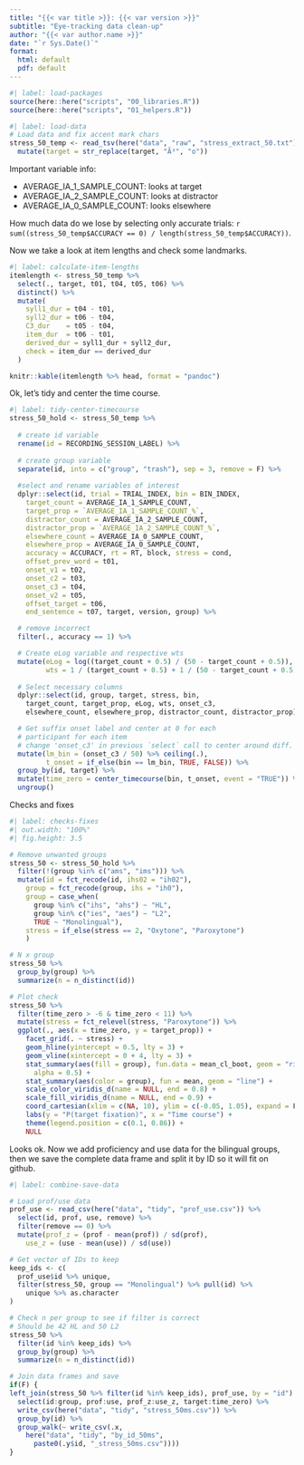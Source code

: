 ```yaml
---
title: "{{< var title >}}: {{< var version >}}"
subtitle: "Eye-tracking data clean-up"
author: "{{< var author.name >}}"
date: "`r Sys.Date()`"
format:
  html: default
  pdf: default
---
```


```r
#| label: load-packages
source(here::here("scripts", "00_libraries.R"))
source(here::here("scripts", "01_helpers.R"))
```

```r
#| label: load-data
# Load data and fix accent mark chars
stress_50_temp <- read_tsv(here("data", "raw", "stress_extract_50.txt")) %>% 
  mutate(target = str_replace(target, "Ã³", "o"))
```

Important variable info: 

- AVERAGE_IA_1_SAMPLE_COUNT: looks at target
- AVERAGE_IA_2_SAMPLE_COUNT: looks at distractor
- AVERAGE_IA_0_SAMPLE_COUNT: looks elsewhere

How much data do we lose by selecting only accurate trials: `r sum((stress_50_temp$ACCURACY == 0) / length(stress_50_temp$ACCURACY))`.


Now we take a look at item lengths and check some landmarks. 

```r
#| label: calculate-item-lengths
itemlength <- stress_50_temp %>%
  select(., target, t01, t04, t05, t06) %>%
  distinct() %>% 
  mutate(
    syll1_dur = t04 - t01, 
    syll2_dur = t06 - t04, 
    C3_dur    = t05 - t04, 
    item_dur  = t06 - t01, 
    derived_dur = syll1_dur + syll2_dur, 
    check = item_dur == derived_dur
  )

knitr::kable(itemlength %>% head, format = "pandoc")
```


Ok, let's tidy and center the time course.

```r
#| label: tidy-center-timecourse
stress_50_hold <- stress_50_temp %>%
  
  # create id variable
  rename(id = RECORDING_SESSION_LABEL) %>% 
  
  # create group variable
  separate(id, into = c("group", "trash"), sep = 3, remove = F) %>%
  
  #select and rename variables of interest
  dplyr::select(id, trial = TRIAL_INDEX, bin = BIN_INDEX,
    target_count = AVERAGE_IA_1_SAMPLE_COUNT, 
    target_prop = `AVERAGE_IA_1_SAMPLE_COUNT_%`,
    distractor_count = AVERAGE_IA_2_SAMPLE_COUNT, 
    distractor_prop = `AVERAGE_IA_2_SAMPLE_COUNT_%`, 
    elsewhere_count = AVERAGE_IA_0_SAMPLE_COUNT, 
    elsewhere_prop = AVERAGE_IA_0_SAMPLE_COUNT, 
    accuracy = ACCURACY, rt = RT, block, stress = cond, 
    offset_prev_word = t01, 
    onset_v1 = t02, 
    onset_c2 = t03, 
    onset_c3 = t04, 
    onset_v2 = t05, 
    offset_target = t06, 
    end_sentence = t07, target, version, group) %>%

  # remove incorrect
  filter(., accuracy == 1) %>%

  # Create eLog variable and respective wts
  mutate(eLog = log((target_count + 0.5) / (50 - target_count + 0.5)),
         wts = 1 / (target_count + 0.5) + 1 / (50 - target_count + 0.5)) %>%
    
  # Select necessary columns
  dplyr::select(id, group, target, stress, bin,
    target_count, target_prop, eLog, wts, onset_c3, 
    elsewhere_count, elsewhere_prop, distractor_count, distractor_prop) %>% 

  # Get suffix onset label and center at 0 for each
  # participant for each item
  # change 'onset_c3' in previous `select` call to center around diff. landmark
  mutate(lm_bin = (onset_c3 / 50) %>% ceiling(.),
         t_onset = if_else(bin == lm_bin, TRUE, FALSE)) %>% 
  group_by(id, target) %>%
  mutate(time_zero = center_timecourse(bin, t_onset, event = "TRUE")) %>% 
  ungroup()
```



Checks and fixes

```r
#| label: checks-fixes
#| out.width: "100%"
#| fig.height: 3.5

# Remove unwanted groups
stress_50 <- stress_50_hold %>% 
  filter(!(group %in% c("ams", "ims"))) %>% 
  mutate(id = fct_recode(id, ihs02 = "ih02"), 
    group = fct_recode(group, ihs = "ih0"), 
    group = case_when(
      group %in% c("ihs", "ahs") ~ "HL", 
      group %in% c("ies", "aes") ~ "L2", 
      TRUE ~ "Monolingual"), 
    stress = if_else(stress == 2, "Oxytone", "Paroxytone")
    ) 

# N x group
stress_50 %>% 
  group_by(group) %>% 
  summarize(n = n_distinct(id))

# Plot check
stress_50 %>% 
  filter(time_zero > -6 & time_zero < 11) %>% 
  mutate(stress = fct_relevel(stress, "Paroxytone")) %>% 
  ggplot(., aes(x = time_zero, y = target_prop)) + 
    facet_grid(. ~ stress) + 
    geom_hline(yintercept = 0.5, lty = 3) + 
    geom_vline(xintercept = 0 + 4, lty = 3) + 
    stat_summary(aes(fill = group), fun.data = mean_cl_boot, geom = "ribbon", 
      alpha = 0.5) + 
    stat_summary(aes(color = group), fun = mean, geom = "line") + 
    scale_color_viridis_d(name = NULL, end = 0.8) + 
    scale_fill_viridis_d(name = NULL, end = 0.9) + 
    coord_cartesian(xlim = c(NA, 10), ylim = c(-0.05, 1.05), expand = F) + 
    labs(y = "P(target fixation)", x = "Time course") + 
    theme(legend.position = c(0.1, 0.86)) + 
    NULL

```

Looks ok. 
Now we add proficiency and use data for the bilingual groups, then we save the complete data frame and split it by ID so it will fit on github.

```r
#| label: combine-save-data

# Load prof/use data
prof_use <- read_csv(here("data", "tidy", "prof_use.csv")) %>% 
  select(id, prof, use, remove) %>% 
  filter(remove == 0) %>% 
  mutate(prof_z = (prof - mean(prof)) / sd(prof), 
    use_z = (use - mean(use)) / sd(use))

# Get vector of IDs to keep
keep_ids <- c(
  prof_use$id %>% unique, 
  filter(stress_50, group == "Monolingual") %>% pull(id) %>% 
    unique %>% as.character
)

# Check n per group to see if filter is correct
# Should be 42 HL and 50 L2
stress_50 %>% 
  filter(id %in% keep_ids) %>% 
  group_by(group) %>% 
  summarize(n = n_distinct(id))

# Join data frames and save
if(F) {
left_join(stress_50 %>% filter(id %in% keep_ids), prof_use, by = "id") %>%
  select(id:group, prof:use, prof_z:use_z, target:time_zero) %>% 
  write_csv(here("data", "tidy", "stress_50ms.csv")) %>% 
  group_by(id) %>% 
  group_walk(~ write_csv(.x, 
    here("data", "tidy", "by_id_50ms", 
      paste0(.y$id, "_stress_50ms.csv"))))
}
```
